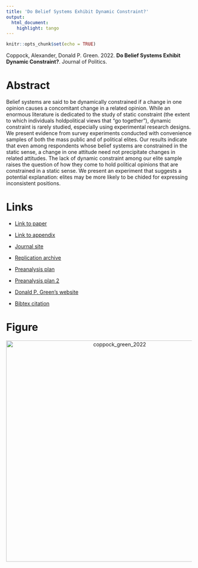 ```yaml
---
title: 'Do Belief Systems Exhibit Dynamic Constraint?'
output:
  html_document:
    highlight: tango
---
```


```r
knitr::opts_chunk$set(echo = TRUE)
```

Coppock, Alexander, Donald P. Green. 2022. <b>Do Belief Systems Exhibit Dynamic Constraint?</b>. Journal of Politics.

# Abstract
Belief systems are said to be dynamically constrained if a change in one opinion causes a concomitant change in a related opinion. While an enormous literature is dedicated to the study of static constraint (the extent to which individuals holdpolitical views that "go together"), dynamic constraint is rarely studied, especially using experimental research designs. We present evidence from survey experiments conducted with convenience samples of both the mass public and of political elites. Our results indicate that even among respondents whose belief systems are constrained in the static sense, a change in one attitude need not precipitate changes in related attitudes. The lack of dynamic constraint among our elite sample raises the question of how they come to hold political opinions that are constrained in a static sense. We present an experiment that suggests a potential explanation: elites may be more likely to be chided for expressing inconsistent positions.

# Links
 - <a href='coppock_green_2022.pdf' target='_blank'>Link to paper</a>
 - <a href='coppock_green_2022_appendix.pdf'target='_blank'>Link to appendix</a>
 - <a href='https://doi.org/10.1086/716294'target='_blank'>Journal site</a>
 - <a href='https://doi.org/10.7910/DVN/NBMH7M'target='_blank'>Replication archive</a>
 - <a href='https://osf.io/vdcyq'target='_blank'>Preanalysis plan</a>
 - <a href='https://osf.io/ch4ms'target='_blank'>Preanalysis plan 2</a>

 - <a href= 'http://www.donaldgreen.com/' target='_blank'>Donald P. Green's website</a>
 - <a href='coppock_green_2022.txt'target='_blank'>Bibtex citation</a>

# Figure
<center><img src="display_figures/coppock_green_2022_display.png" alt="coppock_green_2022" width="600"></center>